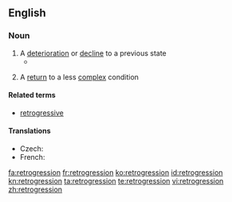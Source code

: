 {{also|rétrogression}}
==English==
===Noun===
{{en-noun}}
# A [[deterioration]] or [[decline]] to a previous state
#*{{quote-book|year=1908|author=The Three Initiates|title=The Kybalion: Hermetic Philosophy|url=http://www.gnostic.org/kybalionhtm/kybalion11.htm|passage=Suns spring into being, and then their height of power being reached, the process of '''retrogression''' begins, and after aeons they become dead masses of matter, awaiting another impulse which starts again their inner energies into activity and a new solar life cycle is begun.}}
#{{biology}} A [[return]] to a less [[complex]] condition
====Related terms====
*[[retrogressive]]

====Translations====
{{trans-top|decline}}
* Czech: {{t|cs|zánik|m}}
* French: {{t+|fr|rétrogression|f}}
{{trans-mid}}
{{trans-bottom}}

[[fa:retrogression]]
[[fr:retrogression]]
[[ko:retrogression]]
[[id:retrogression]]
[[kn:retrogression]]
[[ta:retrogression]]
[[te:retrogression]]
[[vi:retrogression]]
[[zh:retrogression]]